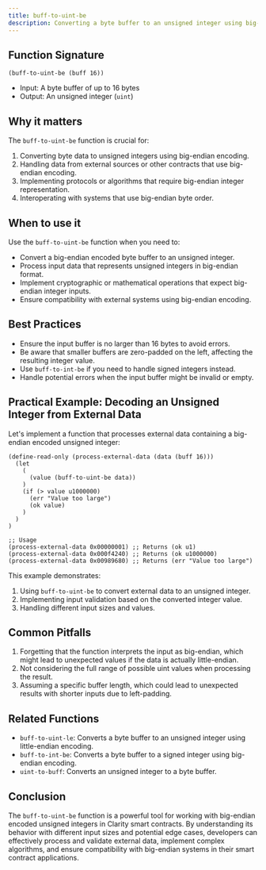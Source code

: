 ```yaml
---
title: buff-to-uint-be
description: Converting a byte buffer to an unsigned integer using big-endian encoding in Clarity smart contracts.
---
```


## Function Signature

```clarity
(buff-to-uint-be (buff 16))
```

- Input: A byte buffer of up to 16 bytes
- Output: An unsigned integer (`uint`)

## Why it matters

The `buff-to-uint-be` function is crucial for:

1. Converting byte data to unsigned integers using big-endian encoding.
2. Handling data from external sources or other contracts that use big-endian encoding.
3. Implementing protocols or algorithms that require big-endian integer representation.
4. Interoperating with systems that use big-endian byte order.

## When to use it

Use the `buff-to-uint-be` function when you need to:

- Convert a big-endian encoded byte buffer to an unsigned integer.
- Process input data that represents unsigned integers in big-endian format.
- Implement cryptographic or mathematical operations that expect big-endian integer inputs.
- Ensure compatibility with external systems using big-endian encoding.

## Best Practices

- Ensure the input buffer is no larger than 16 bytes to avoid errors.
- Be aware that smaller buffers are zero-padded on the left, affecting the resulting integer value.
- Use `buff-to-int-be` if you need to handle signed integers instead.
- Handle potential errors when the input buffer might be invalid or empty.

## Practical Example: Decoding an Unsigned Integer from External Data

Let's implement a function that processes external data containing a big-endian encoded unsigned integer:

```clarity
(define-read-only (process-external-data (data (buff 16)))
  (let
    (
      (value (buff-to-uint-be data))
    )
    (if (> value u1000000)
      (err "Value too large")
      (ok value)
    )
  )
)

;; Usage
(process-external-data 0x00000001) ;; Returns (ok u1)
(process-external-data 0x000f4240) ;; Returns (ok u1000000)
(process-external-data 0x00989680) ;; Returns (err "Value too large")
```

This example demonstrates:
1. Using `buff-to-uint-be` to convert external data to an unsigned integer.
2. Implementing input validation based on the converted integer value.
3. Handling different input sizes and values.

## Common Pitfalls

1. Forgetting that the function interprets the input as big-endian, which might lead to unexpected values if the data is actually little-endian.
2. Not considering the full range of possible uint values when processing the result.
3. Assuming a specific buffer length, which could lead to unexpected results with shorter inputs due to left-padding.

## Related Functions

- `buff-to-uint-le`: Converts a byte buffer to an unsigned integer using little-endian encoding.
- `buff-to-int-be`: Converts a byte buffer to a signed integer using big-endian encoding.
- `uint-to-buff`: Converts an unsigned integer to a byte buffer.

## Conclusion

The `buff-to-uint-be` function is a powerful tool for working with big-endian encoded unsigned integers in Clarity smart contracts. By understanding its behavior with different input sizes and potential edge cases, developers can effectively process and validate external data, implement complex algorithms, and ensure compatibility with big-endian systems in their smart contract applications.

